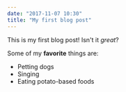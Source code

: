 ```yaml
---
date: "2017-11-07 10:30"
title: "My first blog post"
---
```



This is my first blog post! Isn't it *great*?

Some of my **favorite** things are:

* Petting dogs
* Singing
* Eating potato-based foods

